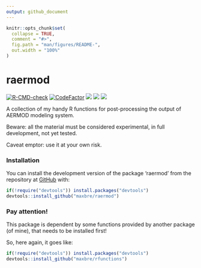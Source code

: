 ```yaml
---
output: github_document
---
```


<!-- README.md is generated from README.Rmd. Please edit that file -->

```r
knitr::opts_chunk$set(
  collapse = TRUE,
  comment = "#>",
  fig.path = "man/figures/README-",
  out.width = "100%"
)
```

# raermod

<!-- badges: start -->
[![R-CMD-check](https://github.com/maxbre/raermod/actions/workflows/R-CMD-check.yaml/badge.svg)](https://github.com/maxbre/raermod/actions/workflows/R-CMD-check.yaml)
[![CodeFactor](https://www.codefactor.io/repository/github/maxbre/raermod/badge)](https://www.codefactor.io/repository/github/maxbre/raermod)
[![](https://img.shields.io/badge/devel%20version-0.0.1-blue.svg)](https://github.com/maxbre/raermod)
[![](https://img.shields.io/badge/lifecycle-experimental-orange.svg)](https://lifecycle.r-lib.org/articles/stages.html#experimental)
[![](https://img.shields.io/github/languages/code-size/maxbre/rlapmod.svg)](https://github.com/maxbre/raermod)
<!-- badges: end -->


A collection of my handy R functions for post-processing the output of AERMOD modeling system.

Beware: all the material must be considered experimental, in full development, not yet tested.

Caveat emptor: use it at your own risk.

### Installation

You can install the development version of the package 'raermod' from the repository at [GitHub](https://github.com/maxbre/raermod/) with:

``` r
if(!require("devtools")) install.packages("devtools")
devtools::install_github("maxbre/raermod")
```

### Pay attention!

This package is dependent by some functions provided by another package (of mine), that needs to be installed first!

So, here again, it goes like:

``` r
if(!require("devtools")) install.packages("devtools")
devtools::install_github("maxbre/rfunctions")
```
